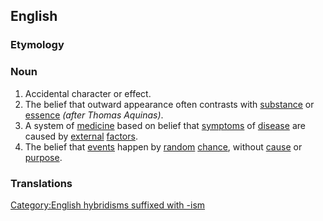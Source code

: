 ==English==

===Etymology===
{{suffix|en|accidental|ism}}

===Noun===
{{en-noun|-}}

# Accidental character or effect.
# The belief that outward appearance often contrasts with [[substance]] or [[essence]] ''(after Thomas Aquinas)''.
# A system of [[medicine]] based on belief that [[symptoms]] of [[disease]] are caused by [[external]] [[factor]]s.
# The belief that [[events]] happen by [[random]] [[chance]], without [[cause]] or [[purpose]].

===Translations===
{{trans-top|accidental character or effect}}
{{trans-mid}}
{{trans-bottom}}

{{trans-top|belief that outward appearance often contrasts with substance or essence}}
{{trans-mid}}
{{trans-bottom}}

{{trans-top|system of medicine}}
{{trans-mid}}
{{trans-bottom}}

{{trans-top|belief that events happen by random chance}}
{{trans-mid}}
{{trans-bottom}}

[[Category:English hybridisms suffixed with -ism]]